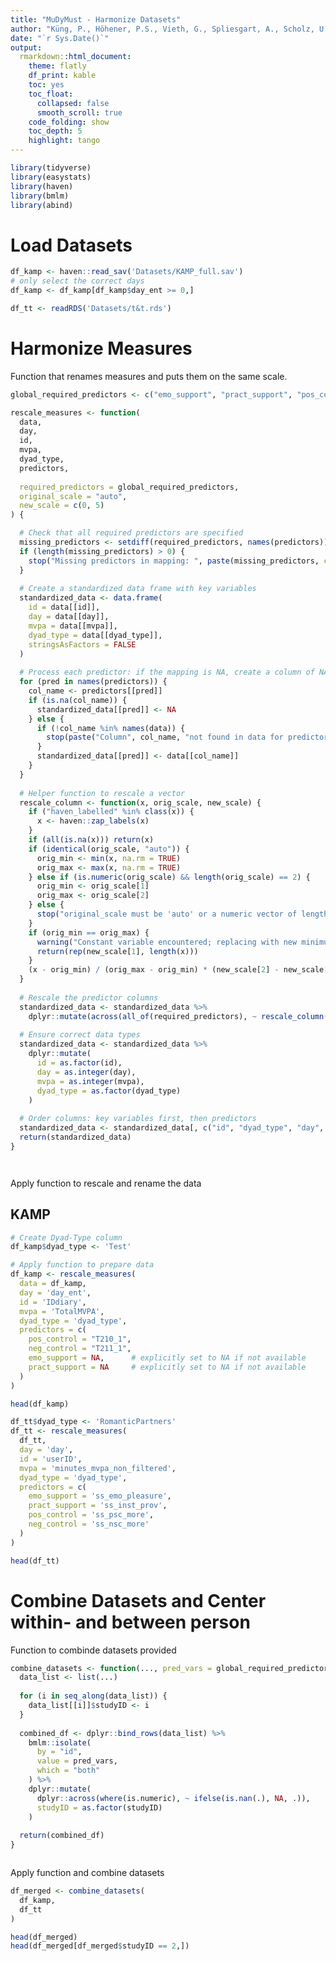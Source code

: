 ```yaml
---
title: "MuDyMust - Harmonize Datasets"
author: "Küng, P., Höhener, P.S., Vieth, G., Spliesgart, A., Scholz, U., Rothman, A., Simpson, J."
date: "`r Sys.Date()`"
output: 
  rmarkdown::html_document:
    theme: flatly
    df_print: kable
    toc: yes
    toc_float:
      collapsed: false
      smooth_scroll: true
    code_folding: show
    toc_depth: 5
    highlight: tango
---
```


```r

library(tidyverse)
library(easystats)
library(haven)
library(bmlm)
library(abind)

```


# Load Datasets

```r

df_kamp <- haven::read_sav('Datasets/KAMP_full.sav') 
# only select the correct days
df_kamp <- df_kamp[df_kamp$day_ent >= 0,] 

df_tt <- readRDS('Datasets/t&t.rds') 

```


# Harmonize Measures

Function that renames measures and puts them on the same scale. 

```r

global_required_predictors <- c("emo_support", "pract_support", "pos_control", "neg_control")

rescale_measures <- function(
  data, 
  day,
  id,
  mvpa,
  dyad_type, 
  predictors, 
  
  required_predictors = global_required_predictors,
  original_scale = "auto", 
  new_scale = c(0, 5)
) {

  # Check that all required predictors are specified
  missing_predictors <- setdiff(required_predictors, names(predictors))
  if (length(missing_predictors) > 0) {
    stop("Missing predictors in mapping: ", paste(missing_predictors, collapse = ", "))
  }
  
  # Create a standardized data frame with key variables
  standardized_data <- data.frame(
    id = data[[id]],
    day = data[[day]],
    mvpa = data[[mvpa]],
    dyad_type = data[[dyad_type]],
    stringsAsFactors = FALSE
  )
  
  # Process each predictor: if the mapping is NA, create a column of NA; otherwise, use the column from the data
  for (pred in names(predictors)) {
    col_name <- predictors[[pred]]
    if (is.na(col_name)) {
      standardized_data[[pred]] <- NA
    } else {
      if (!col_name %in% names(data)) {
        stop(paste("Column", col_name, "not found in data for predictor", pred))
      }
      standardized_data[[pred]] <- data[[col_name]]
    }
  }
  
  # Helper function to rescale a vector
  rescale_column <- function(x, orig_scale, new_scale) {
    if ("haven_labelled" %in% class(x)) {
      x <- haven::zap_labels(x)
    }
    if (all(is.na(x))) return(x)
    if (identical(orig_scale, "auto")) {
      orig_min <- min(x, na.rm = TRUE)
      orig_max <- max(x, na.rm = TRUE)
    } else if (is.numeric(orig_scale) && length(orig_scale) == 2) {
      orig_min <- orig_scale[1]
      orig_max <- orig_scale[2]
    } else {
      stop("original_scale must be 'auto' or a numeric vector of length 2.")
    }
    if (orig_min == orig_max) {
      warning("Constant variable encountered; replacing with new minimum.")
      return(rep(new_scale[1], length(x)))
    }
    (x - orig_min) / (orig_max - orig_min) * (new_scale[2] - new_scale[1]) + new_scale[1]
  }
  
  # Rescale the predictor columns
  standardized_data <- standardized_data %>% 
    dplyr::mutate(across(all_of(required_predictors), ~ rescale_column(.x, original_scale, new_scale)))
  
  # Ensure correct data types
  standardized_data <- standardized_data %>%
    dplyr::mutate(
      id = as.factor(id),
      day = as.integer(day),
      mvpa = as.integer(mvpa),
      dyad_type = as.factor(dyad_type)
    )
  
  # Order columns: key variables first, then predictors
  standardized_data <- standardized_data[, c("id", "dyad_type", "day", "mvpa", required_predictors)]
  return(standardized_data)
}




```


Apply function to rescale and rename the data

## KAMP
```r

# Create Dyad-Type column
df_kamp$dyad_type <- 'Test'

# Apply function to prepare data
df_kamp <- rescale_measures(
  data = df_kamp, 
  day = 'day_ent',
  id = 'IDdiary',
  mvpa = 'TotalMVPA',
  dyad_type = 'dyad_type',
  predictors = c(
    pos_control = "T210_1",
    neg_control = "T211_1",
    emo_support = NA,      # explicitly set to NA if not available
    pract_support = NA     # explicitly set to NA if not available
  )
)

head(df_kamp)

```

```r

df_tt$dyad_type <- 'RomanticPartners'
df_tt <- rescale_measures(
  df_tt, 
  day = 'day',
  id = 'userID', 
  mvpa = 'minutes_mvpa_non_filtered',
  dyad_type = 'dyad_type',
  predictors = c(
    emo_support = 'ss_emo_pleasure',
    pract_support = 'ss_inst_prov', 
    pos_control = 'ss_psc_more',
    neg_control = 'ss_nsc_more'
  )
)

head(df_tt)

```


# Combine Datasets and Center within- and between person

Function to combinde datasets provided

```r

combine_datasets <- function(..., pred_vars = global_required_predictors){ 
  data_list <- list(...)
  
  for (i in seq_along(data_list)) {
    data_list[[i]]$studyID <- i
  }
  
  combined_df <- dplyr::bind_rows(data_list) %>%
    bmlm::isolate(
      by = "id", 
      value = pred_vars,
      which = "both"
    ) %>%
    dplyr::mutate(
      dplyr::across(where(is.numeric), ~ ifelse(is.nan(.), NA, .)),
      studyID = as.factor(studyID)
    )
  
  return(combined_df)
}



```


Apply function and combine datasets

```r

df_merged <- combine_datasets(
  df_kamp,
  df_tt
)

head(df_merged)
head(df_merged[df_merged$studyID == 2,])

```

